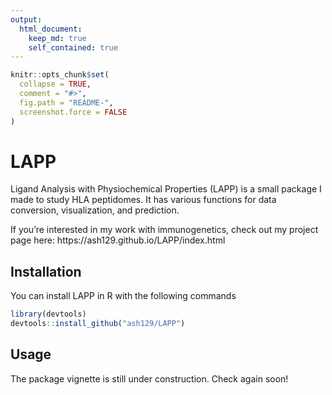 ```yaml
---
output: 
  html_document:
    keep_md: true
    self_contained: true
---
```


<!-- README.md is generated from README.Rmd. Please edit that file -->

```r
knitr::opts_chunk$set(
  collapse = TRUE,
  comment = "#>",
  fig.path = "README-",
  screenshot.force = FALSE
)
```

# LAPP

Ligand Analysis with Physiochemical Properties (LAPP) is a small package I made to study HLA peptidomes. It has various functions for data conversion, visualization, and prediction. 

If you're interested in my work with immunogenetics, check out my project page here: https://ash129.github.io/LAPP/index.html

## Installation

You can install LAPP in R with the following commands

```r
library(devtools)
devtools::install_github("ash129/LAPP")
```

## Usage

The package vignette is still under construction. Check again soon!

